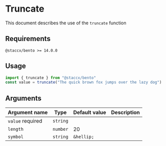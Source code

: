 
<Meta title="formatting/Truncate/README" />

# Truncate

<Subtitle>This document describes the use of the `truncate` function</Subtitle>

## Requirements

`@staccx/bento >= 14.0.0`

## Usage

```js
import { truncate } from "@staccx/bento"
const value = truncate("The quick brown fox jumps over the lazy dog")
```

## Arguments

| Argument name                                     | Type     | Default value | Description |
| ------------------------------------------------- | -------- | ------------- | ----------- |
| `value` <Badge status="positive">required</Badge> | `string` |               |             |
| `length`                                          | `number` | 20            |             |
| `symbol`                                          | `string` | `&hellip;`    |             |
